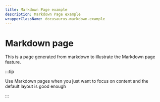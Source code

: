 ```yaml
---
title: Markdown Page example
description: Markdown Page example
wrapperClassName: docusaurus-markdown-example
---
```


# Markdown page

This is a page generated from markdown to illustrate the Markdown page feature.

:::tip

Use Markdown pages when you just want to focus on content and the default layout is good enough

:::
